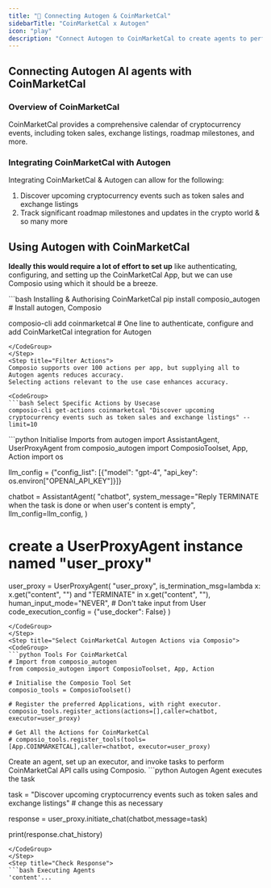 ```yaml
---
title: "🚀 Connecting Autogen & CoinMarketCal"
sidebarTitle: "CoinMarketCal x Autogen"
icon: "play"
description: "Connect Autogen to CoinMarketCal to create agents to perform tasks using natural language"
---
```


## Connecting Autogen AI agents with CoinMarketCal

### Overview of CoinMarketCal

CoinMarketCal provides a comprehensive calendar of cryptocurrency events, including token sales, exchange listings, roadmap milestones, and more.

### Integrating CoinMarketCal with Autogen

Integrating CoinMarketCal & Autogen can allow for the following:

1. Discover upcoming cryptocurrency events such as token sales and exchange listings
2. Track significant roadmap milestones and updates in the crypto world
& so many more

## Using Autogen with CoinMarketCal

<Steps>
<Step title="Setting Up the Environment">

**Ideally this would require a lot of effort to set up** like authenticating, configuring, and setting up the CoinMarketCal App, but we can use Composio using which it should be a breeze.

<CodeGroup>
```bash Installing & Authorising CoinMarketCal
pip install composio_autogen # Install autogen, Composio 

composio-cli add coinmarketcal # One line to authenticate, configure and add CoinMarketCal integration for Autogen
```
</CodeGroup>
</Step>
<Step title="Filter Actions">
Composio supports over 100 actions per app, but supplying all to Autogen agents reduces accuracy.
Selecting actions relevant to the use case enhances accuracy.

<CodeGroup>
```bash Select Specific Actions by Usecase
composio-cli get-actions coinmarketcal "Discover upcoming cryptocurrency events such as token sales and exchange listings" --limit=10
```
</CodeGroup>

</Step>
<Step title="Import Base Packages">

<CodeGroup>
```python Initialise Imports
from autogen import AssistantAgent, UserProxyAgent
from composio_autogen import ComposioToolset, App, Action
import os

llm_config = {"config_list": [{"model": "gpt-4", "api_key": os.environ["OPENAI_API_KEY"]}]}

chatbot = AssistantAgent(
    "chatbot",
    system_message="Reply TERMINATE when the task is done or when user's content is empty",
    llm_config=llm_config,
)

# create a UserProxyAgent instance named "user_proxy"
user_proxy = UserProxyAgent(
    "user_proxy",
    is_termination_msg=lambda x: x.get("content", "") and "TERMINATE" in x.get("content", ""),
    human_input_mode="NEVER", # Don't take input from User
    code_execution_config = {"use_docker": False}
)
```
</CodeGroup>
</Step>
<Step title="Select CoinMarketCal Autogen Actions via Composio">
<CodeGroup>
```python Tools For CoinMarketCal
# Import from composio_autogen
from composio_autogen import ComposioToolset, App, Action

# Initialise the Composio Tool Set
composio_tools = ComposioToolset()

# Register the preferred Applications, with right executor. 
composio_tools.register_actions(actions=[],caller=chatbot, executor=user_proxy)

# Get All the Actions for CoinMarketCal
# composio_tools.register_tools(tools=[App.COINMARKETCAL],caller=chatbot, executor=user_proxy) 
```
</CodeGroup>
</Step>
<Step title="Execute the Agent">
Create an agent, set up an executor, and invoke tasks to perform CoinMarketCal API calls using Composio. 
<CodeGroup>
```python Autogen Agent executes the task

task = "Discover upcoming cryptocurrency events such as token sales and exchange listings" # change this as necessary

response = user_proxy.initiate_chat(chatbot,message=task)

print(response.chat_history)
```
</CodeGroup>
</Step>
<Step title="Check Response">
```bash Executing Agents
'content'...
```
</Step>
</Steps>
